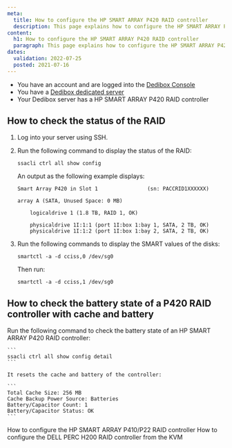 ```yaml
---
meta:
  title: How to configure the HP SMART ARRAY P420 RAID controller
  description: This page explains how to configure the HP SMART ARRAY P420 RAID controller
content:
  h1: How to configure the HP SMART ARRAY P420 RAID controller
  paragraph: This page explains how to configure the HP SMART ARRAY P420 RAID controller
dates:
  validation: 2022-07-25
  posted: 2021-07-16
---
```


<Message type="requirement">

  - You have an account and are logged into the [Dedibox Console](https://console.online.net) 
  - You have a [Dedibox dedicated server](https://www.scaleway.com/en/dedibox/) 
  - Your Dedibox server has a HP SMART ARRAY P420 RAID controller

</Message>

## How to check the status of the RAID

1. Log into your server using SSH. 

2.  Run the following command to display the status of the RAID: 

    ```
    ssacli ctrl all show config
    ```

    An output as the following example displays: 

    ```
    Smart Array P420 in Slot 1                (sn: PACCRID1XXXXXX)

    array A (SATA, Unused Space: 0 MB)

        logicaldrive 1 (1.8 TB, RAID 1, OK)

        physicaldrive 1I:1:1 (port 1I:box 1:bay 1, SATA, 2 TB, OK)
        physicaldrive 1I:1:2 (port 1I:box 1:bay 2, SATA, 2 TB, OK)
    ```

3. Run the following commands to display the SMART values of the disks: 

    ```
    smartctl -a -d cciss,0 /dev/sg0
    ``` 

    Then run: 

    ```
    smartctl -a -d cciss,1 /dev/sg0
    ```

## How to check the battery state of a P420 RAID controller with cache and battery 

Run the following command to check the battery state of an HP SMART ARRAY P420 RAID controller: 

    ```
    ssacli ctrl all show config detail
    ```

    It resets the cache and battery of the controller:

    ```
    Total Cache Size: 256 MB
    Cache Backup Power Source: Batteries
    Battery/Capacitor Count: 1
    Battery/Capacitor Status: OK
    ```

<Navigation title="See Also">
  <PreviousButton to="/dedibox/hardware/how-to/configure-hp-smart-array-p410/">How to configure the HP SMART ARRAY P410/P22 RAID controller</PreviousButton>
  <NextButton to="/dedibox/hardware/how-to/configure-raid-kvm-h200/">How to configure the DELL PERC H200 RAID controller from the KVM</NextButton>
</Navigation>
